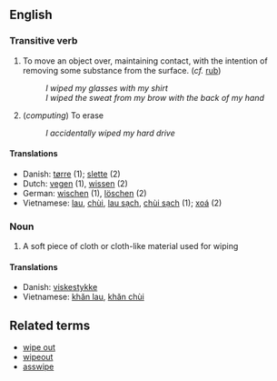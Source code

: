 == English ==

=== Transitive verb ===

# To move an object over, maintaining contact, with the intention of removing some substance from the surface. (''cf.'' [[rub]])
#: ''I wiped my glasses with my shirt''
#: ''I wiped the sweat from my brow with the back of my hand''
# (''computing'') To erase
#: ''I accidentally wiped my hard drive''

==== Translations ====
*Danish: [[tørre]] (1); [[slette]] (2)
*Dutch: [[vegen]] (1), [[wissen]] (2)
*German: [[wischen]] (1), [[löschen]] (2)
*Vietnamese: [[lau]], [[chùi]], [[lau sạch]], [[chùi sạch]] (1); [[xoá]] (2)

=== Noun ===

# A soft piece of cloth or cloth-like material used for wiping

====Translations====
*Danish: [[viskestykke]]
*Vietnamese: [[khăn lau]], [[khăn chùi]]

== Related terms ==

* [[wipe out]]
* [[wipeout]]
* [[asswipe]]